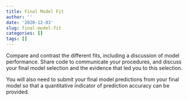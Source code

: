 ```yaml
---
title: Final Model Fit
author: ''
date: '2020-12-03'
slug: final-model-fit
categories: []
tags: []
---
```


Compare and contrast the different fits, including a discussion of model performance. Share code to communicate your procedures, and discuss your final model selection and the evidence that led you to this selection.

You will also need to submit your final model predictions from your final model so that a quantitative indicator of prediction accuracy can be provided.


